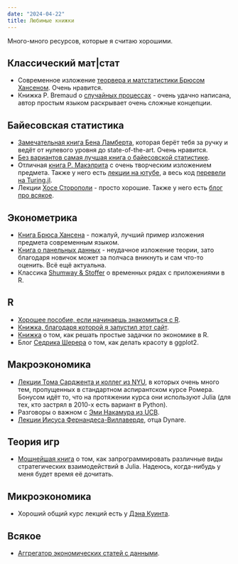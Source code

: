 ```yaml
---
date: "2024-04-22"
title: Любимые книжки
---
```


Много-много ресурсов, которые я считаю хорошими.

## Классический мат|стат

* Современное изложение [теорвера и матстатистики Брюсом Хансеном](https://users.ssc.wisc.edu/~bhansen/probability/). Очень нравится.
* Книжка P. Bremaud о [случайных процессах](https://link.springer.com/book/10.1007/978-3-030-40183-2) - очень удачно написана, автор простым языком раскрывает очень сложные концепции.

## Байесовская статистика

* [Замечательная книга Бена Ламберта](https://www.amazon.com/Students-Guide-Bayesian-Statistics/dp/1473916364), которая берёт тебя за ручку и ведёт от нулевого уровня до state-of-the-art. Очень нравится.
* [Без вариантов самая лучшая книга о байесовской статистике](https://stat.columbia.edu/~gelman/book/).
* Отличная [книга Р. Макэлрита](https://xcelab.net/rm/) с очень творческим изложением предмета. Также у него есть [лекции на ютубе](https://www.youtube.com/@rmcelreath/playlists), а весь код [перевели на Turing.jl](https://statisticalrethinkingjulia.github.io/TuringModels.jl/).
* Лекции [Хосе Сторополи](https://storopoli.io/Bayesian-Julia/) - просто хорошие. Также у него есть [блог про всякое](https://storopoli.io/).

## Эконометрика

* [Книга Брюса Хансена](https://users.ssc.wisc.edu/~bhansen/econometrics/) - пожалуй, лучший пример изложения предмета современным языком.
* [Книга о панельных данных](https://onlinelibrary.wiley.com/doi/book/10.1002/9781119504641) - неудачное изложение теории, зато благодаря новичок может за полчаса вникнуть и сам что-то оценить. Всё ещё актуальна.
* Классика [Shumway & Stoffer](http://www.stat.ucla.edu/~frederic/415/S23/tsa4.pdf) о временных рядах с приложениями в R.

## R

* [Хорошее пособие, если начинаешь знакомиться с R](https://www.amazon.com/Data-Science-Analytics-Machine-Learning/dp/012824271X]).
* [Книжка, благодаря которой я запустил этот сайт](https://bookdown.org/yihui/bookdown/).
* [Книжка](https://link.springer.com/book/10.1007/978-981-15-2035-8) о том, как решать простые задачки по экономике в R.
* Блог [Седрика Шерера](https://www.cedricscherer.com/top/dataviz/) о том, как делать красоту в ggplot2.

## Макроэкономика

* [Лекции Тома Сарджента и коллег из NYU](https://julia.quantecon.org/intro.html), в которых очень много тем, пропущенных в стандартном аспирантском курсе Ромера. Бонусом идёт то, что на протяжении курса они используют Julia (для тех, кто застрял в 2010-х есть вариант в Python).
* Разговоры о важном с [Эми Накамура из UCB](https://eml.berkeley.edu/~enakamura/teaching.html).
* [Лекции Иисуса Фернандеса-Виллаверде](https://www.sas.upenn.edu/~jesusfv/teaching.html), отца Dynare.

## Теория игр

* [Мощнейшая книга](https://algorithmsbook.com/) о том, как запрограммировать различные виды стратегических взаимодействий в Julia. Надеюсь, когда-нибудь у меня будет время её дочитать.

## Микроэкономика

* Хороший общий курс лекций есть у [Дэна Куинта](https://users.ssc.wisc.edu/~dquint/teaching.htm).

## Всякое 

* [Аггрегатор экономических статей с данными](https://ejd.econ.mathematik.uni-ulm.de/]).
